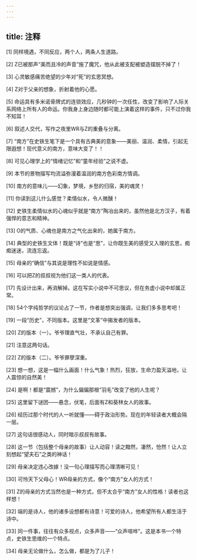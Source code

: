 ```yaml
---
---
---
```

title: 注释
---





[1] 同样境遇，不同反应，两个人，两条人生道路。

[2] Z已被那声“美而且冷的声音”施了魔咒，他从此被支配被塑造摆脱不掉了！

[3] 心灵敏感痛苦绝望的少年对“死”的玄思冥想。

[4] Z对于父亲的想象，折射着他的心愿。

[5] 命运具有多米诺骨牌式的连锁效应，几秒钟的一次任性，改变了影响了人际关系网络上所有人的命运。你我身上身边随时都可能上演着这样的事件，只不过你我不知耳！

[6] 叙述人交代，写作之夜里WR与Z的重叠与分离。

[7] “南方”在史铁生笔下是一个具有古典美的意象——美丽、温润、柔情，引起无限遐想！现代意义的南方，意味大变了！！

[8] 可见心理学上的“情绪记忆”和“童年经验”之说不虚。

[9] 本节的景物描写均流溢弥漫着温润的南方色彩南方情调。

[10] 南方的意味儿——幻象，梦境，乡愁的归宿，美的魂灵！

[11] 你读到这儿什么感觉？柔情似水，令人微醺！

[12] 史铁生柔情似水的心魂似乎就是“南方”陶冶出来的，虽然他是北方汉子，有着强悍的意志和精神。

[13] O的气质、心魂也是南方之气化出来的，她属于南方。

[14] 典型的史铁生文体！既是“诗”也是“思”，让你既生美的感受又入理的玄思，痴痴迷迷，流连忘返。

[15] 母亲的“确信”与其说是理性不如说是情感。

[16] 可以把Z的叔叔视为他们这一类人的代表。

[17] 先设计出来，再消解掉。这在写实小说中不可思议，但在务虚小说中却属正常。

[18] 54个字纯哲学的议论占了一节，作者是想突出强调，让我们多多思考吧！

[19] 一段“历史”，不同版本。这里是“文革”中揭发者的版本。

[20] Z的版本（一）。爷爷理直气壮，不承认自己有罪。

[21] 注意这两句话。

[22] Z的版本（二）。爷爷罪孽深重。

[23] 想一想，这是一幅什么画面！什么气象！热烈，狂放，生命力盈天溢地，让人震惊的自然美！

[24] 是啊！都是“震撼”，为什么偏偏那根“羽毛”改变了他的人生呢？

[25] 这里留下谜团——悬念，伏笔，后面有Z和葵林女人的故事。

[26] 经历过那个时代的人一听就懂——碍于政治形势。现在的年轻读者大概会隔一层。

[27] 这句话很感动人，同时暗示叔叔有故事。

[28] 这一节（包括整个母亲的故事）让人动容！读之黯然，凄然，怆然！让人立刻想起“望夫石”之类的神话！

[29] 母亲决定违心改嫁！没一句心理描写而心理清晰可见！

[30] 可怜天下父母心！WR母亲的方式，像个“南方”女人的方式！

[31] Z的母亲的方式当然也是一种方式，但不太合乎“南方”女人的性格！读者也这样想！

[32] 端的是诗人，他的诸多设想都有诗意！可爱的诗人，他希望所有人都生活于诗中。

[33] 同一件事，往往有众多视点，众多声音——“众声喧哗”。这是本书一个特点，史铁生思维的一个特点。

[34] 母亲无论做什么，怎么做，都是为了儿子！